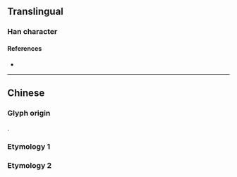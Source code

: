 {{also|帳}}
{{character info}}
==Translingual==

===Han character===
{{Han char|rn=50|rad=巾|as=04|sn=7|four=|canj=LBPO|ids=⿰巾长}}

====References====
* {{Han ref|kx=0329.291|hdz=10731.140|uh=5E10|ud=24080}}

----

==Chinese==

===Glyph origin===
{{Han simp|帳|f=長|t=长}}.

===Etymology 1===
{{zh-see|帳}}

===Etymology 2===
{{zh-see|賬|ssv}}